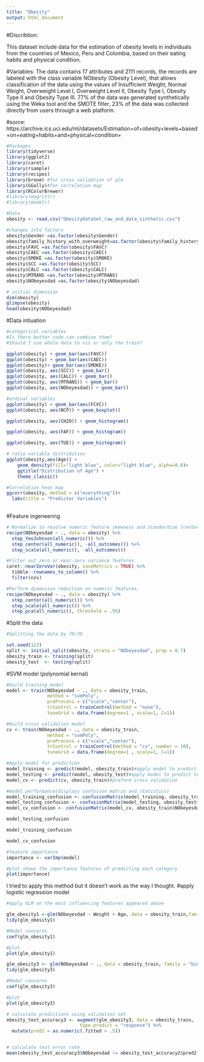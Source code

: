 ```yaml
---
title: "Obesity"
output: html_document
---
```


#Discribtion:

This dataset include data for the estimation of obesity levels in individuals from the countries of Mexico, Peru and Colombia, based on their eating habits and physical condition.

#Variables:
The data contains 17 attributes and 2111 records, the records are labeled with the class variable NObesity (Obesity Level), that allows classification of the data using the values of Insufficient Weight, Normal Weight, Overweight Level I, Overweight Level II, Obesity Type I, Obesity Type II and Obesity Type III. 77% of the data was generated synthetically using the Weka tool and the SMOTE filter, 23% of the data was collected directly from users through a web platform.


 
 
#sorce:
https://archive.ics.uci.edu/ml/datasets/Estimation+of+obesity+levels+based+on+eating+habits+and+physical+condition+


```r
#Packages 
library(tidyverse)
library(ggplot2)
library(caret)
library(rsample)
library(recipes)
library(broom) #for cross validation of glm
library(GGally)#for correlation map
library(RColorBrewer)
#library(magrittr)
#library(modelr)

#Data
obesity <- read.csv("ObesityDataSet_raw_and_data_sinthetic.csv")

#changes into factors
obesity$Gender =as.factor(obesity$Gender)
obesity$family_history_with_overweight=as.factor(obesity$family_history_with_overweight)
obesity$FAVC =as.factor(obesity$FAVC)
obesity$CAEC =as.factor(obesity$CAEC)
obesity$SMOKE =as.factor(obesity$SMOKE)
obesity$SCC =as.factor(obesity$SCC)
obesity$CALC =as.factor(obesity$CALC)
obesity$MTRANS =as.factor(obesity$MTRANS)
obesity$NObeyesdad =as.factor(obesity$NObeyesdad)
```


```r
# initial dimension
dim(obesity)
glimpse(obesity)
head(obesity$NObeyesdad)
```


#Data intiuation 
```r
#categorical variables 
#Is there better code can combine them? 
#Should I use whole data to vis or only the train?

ggplot(obesity) + geom_bar(aes(FAVC))
ggplot(obesity) + geom_bar(aes(CAEC))
ggplot(obesity)+ geom_bar(aes(SMOKE))
ggplot(obesity, aes(SCC)) + geom_bar()
ggplot(obesity, aes(CALC)) + geom_bar()
ggplot(obesity, aes(MTRANS)) + geom_bar()
ggplot(obesity, aes(NObeyesdad)) + geom_bar()

```

```r
#ordinal variables
ggplot(obesity) + geom_bar(aes(FCVC))
ggplot(obesity, aes(NCP)) + geom_boxplot()
```


```r
ggplot(obesity, aes(CH2O)) + geom_histogram()
```


```r
ggplot(obesity, aes(FAF)) + geom_histogram()
```


```r
ggplot(obesity, aes(TUE)) + geom_histogram()

```

```r
# ratio variable distribution
ggplot(obesity,aes(Age)) +
    geom_density(fill="light blue", color="light blue", alpha=0.8)+
    ggtitle("Distribution of Age") +
    theme_classic()
```

```r
#Correlation heat map 
ggcorr(obesity, method = c("everything"))+
  labs(title = "Predictor Variables")
      
```
#Feature ingeneering

```r
# Normalize to resolve numeric feature skewness and standardize (center and scale) numeric features
recipe(NObeyesdad ~ ., data = obesity) %>%
  step_YeoJohnson(all_numeric()) %>% 
  step_center(all_numeric(), -all_outcomes()) %>%
  step_scale(all_numeric(), -all_outcomes())
```




```r
#Filter out zero or near-zero variance features
caret::nearZeroVar(obesity, saveMetrics = TRUE) %>% 
  tibble::rownames_to_column() %>% 
  filter(nzv)
```

```r

#Perform dimension reduction on numeric features.
recipe(NObeyesdad ~ ., data = obesity) %>%
  step_center(all_numeric()) %>%
  step_scale(all_numeric()) %>%
  step_pca(all_numeric(), threshold = .95)
```




#Split the data
```r
#Splitting the data by 70/30

set.seed(123)
split <- initial_split(obesity, strata = "NObeyesdad", prop = 0.7)
obesity_train <- training(split)
obesity_test  <- testing(split)

```

#SVM model (polynomial kernal)
```r
#build training model
model <- train(NObeyesdad ~ ., data = obesity_train,
               method = "svmPoly",
               preProcess = c("scale","center"),
               trControl = trainControl(method = "none"),
               tuneGrid = data.frame(degree=1 , scale=1, C=1))
```

```r
#build cross validation model
cv <- train(NObeyesdad ~ ., data = obesity_train,
               method = "svmPoly",
               preProcess = c("scale","center"),
               trControl = trainControl(method = "cv", number = 10),
               tuneGrid = data.frame(degree=1 , scale=1, C=1))
```


```r
#Apply model for prediction
model_training <- predict(model, obesity_train)#apply model to predict training set
model_testing <- predict(model, obesity_test)#apply model to predict testing set
model_cv <- predict(cv, obesity_train)#preform cross validation
```

```r
#model performance(displays confusion matrix and statistics)
model_training_confusion <- confusionMatrix(model_training, obesity_train$NObeyesdad)
model_testing_confusion <- confusionMatrix(model_testing, obesity_test$NObeyesdad)
model_cv_confusion <- confusionMatrix(model_cv, obesity_train$NObeyesdad)
```

```r
model_testing_confusion
```


```r
model_training_confusion
```


```r
model_cv_confusion
```

```r
#feature importance 
importance <- varImp(model)

#plot shows the importance features of predicting each category
plot(importance)

```


I tried to apply this method but it doesn't work as the way I thought.
#apply logistic regression model
```r


#apply GLM on the most influencing features appeared above 

glm_obesity1 <-glm(NObeyesdad ~ Weight + Age, data = obesity_train,family="binomial")
tidy(glm_obesity1)

#Model concerns
coef(glm_obesity1)

#plot 
plot(glm_obesity1)


```


```r
glm_obesity3 <- glm(NObeyesdad ~ ., data = obesity_train, family = "binomial")
tidy(glm_obesity3)

#Model concerns
coef(glm_obesity3)

#plot 
plot(glm_obesity3) 

# calculate predictions using validation set
obesity_test_accuracy3 <- augment(glm_obesity3, data = obesity_train,
                           type.predict = "response") %>% 
  mutate(pred2 = as.numeric(.fitted > .5))


# calculate test error rate
mean(obesity_test_accuracy3$NObeyesdad != obesity_test_accuracy2$pred2, na.rm = TRUE)
```


